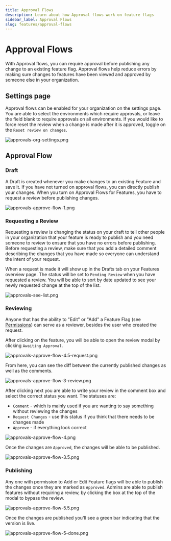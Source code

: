 ```yaml
---
title: Approval Flows
description: Learn about how Approval flows work on feature flags
sidebar_label: Approval Flows
slug: features/approval-flows
---
```


# Approval Flows

With Approval flows, you can require approval before publishing any change to an existing feature flag. Approval flows help reduce errors by making sure changes to features have been viewed and approved by someone else in your organization.

## Settings page

Approval flows can be enabled for your organization on the settings page. You are able to select the environments which require approvals, or leave the field blank to require approvals on all environments. If you would like to force reset the review when a change is made after it is approved, toggle on the `Reset review on changes`.

![approvals-org-settings.png](/images/features/approval-flows/approvals-org-settings.png)

## Approval Flow

### Draft

A Draft is created whenever you make changes to an existing Feature and save it. If you have not turned on approval flows, you can directly publish your changes. When you turn on Approval Flows for Features, you have to request a review before publishing changes.

![approvals-approve-flow-1.png](/images/features/approval-flows/approvals-approve-flow-1.png)

### Requesting a Review

Requesting a review is changing the status on your draft to tell other people in your organization that your feature is ready to publish and you need someone to review to ensure that you have no errors before publishing. Before requesting a review, make sure that you add a detailed comment describing the changes that you have made so everyone can understand the intent of your request.

When a request is made it will show up in the Drafts tab on your Features overview page. The status will be set to `Pending Review` when you have requested a review. You will be able to sort by date updated to see your newly requested change at the top of the list.

![approvals-see-list.png](/images/features/approval-flows/approvals-see-list.png)

### Reviewing

Anyone that has the ability to "Edit" or "Add" a Feature Flag (see [Permissions](/account/user-permissions)) can serve as a reviewer, besides the user who created the request.

After clicking on the feature, you will be able to open the review modal by clicking `Awaiting Approval`.

![approvals-approve-flow-4.5-request.png](/images/features/approval-flows/approvals-approve-flow-4.5-request.png)

From here, you can see the diff between the currently published changes as well as the comments.

![approvals-approve-flow-3-review.png](/images/features/approval-flows/approvals-approve-flow-3-review.png)

After clicking next you are able to write your review in the comment box and select the correct status you want. The statuses are:

- `Comment` - which is mainly used if you are wanting to say something without reviewing the changes
- `Request Changes` - use this status if you think that there needs to be changes made
- `Approve` - if everything look correct

![approvals-approve-flow-4.png](/images/features/approval-flows/approvals-approve-flow-4.png)

Once the changes are `Approved`, the changes will be able to be published.

![approvals-approve-flow-3.5.png](/images/features/approval-flows/approvals-approve-flow-3.5.png)

### Publishing

Any one with permission to Add or Edit Feature flags will be able to publish the changes once they are marked as `Approved`. Admins are able to publish features without requiring a review, by clicking the box at the top of the modal to bypass the review.

![approvals-approve-flow-5.5.png](/images/features/approval-flows/approvals-approve-flow-5.5.png)

Once the changes are published you'll see a green bar indicating that the version is live.

![approvals-approve-flow-5-done.png](/images/features/approval-flows/approvals-approve-flow-5-done.png)
